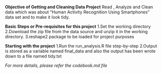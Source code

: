 **Objective of Getting and Cleaning Data Project**
Read , Analyze and Clean data which was about  "Human Activity Recognition Using Smartphones" data set and to make it look tidy.

**Basic Steps or Pre-requisites for this project**
1.Set the working directory
2.Download the zip file from the data source and unzip it in the working directory.
3.reshape2 package to be loaded for project purposes

**Starting with the project**
1.Run the run_analysis.R file step-by-step
2.Output is stored as a variable named final_data and also the output has been wrote down to a file named tidy.txt

*For more details, please refer the codebook.md file*